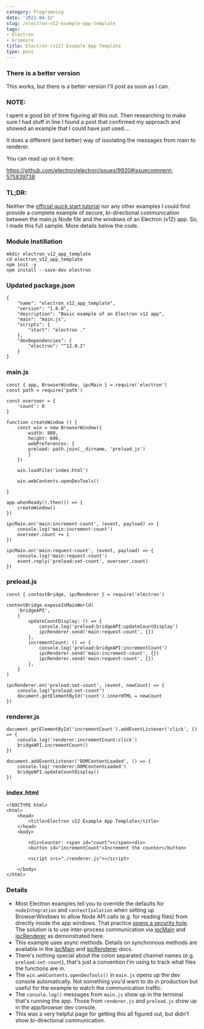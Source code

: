 ```yaml
---
category: Programming
date: '2021-04-12'
slug: /electron-v12-example-app-template
tags:
- Electron
- Grimoire
title: Electron (v12) Example App Template
type: post
---
```



### There is a better version

This works, but there is a better version I'll post as soon as I can. 




### NOTE:

I spent a good bit of time figuring all this out. Then researching to make sure I had stuff in line I found a post that confirmed my approach and showed an example that I could have just used.... 

It does a different (and better) way of issolating the messages from main to renderer. 

You can read up on it here:

https://github.com/electron/electron/issues/9920#issuecomment-575839738





### TL;DR: 

Neither the [official quick start tutorial](https://www.electronjs.org/docs/tutorial/quick-start) nor any other examples I could find provide a complete example of secure, bi-directional communication between the main.js Node file and the windows of an Electron (v12) app. So, I made this full sample. More details below the code.

### Module Instillation

    mkdir electron_v12_app_template
    cd electron_v12_app_template
    npm init -y
    npm install --save-dev electron


### Updated package.json

    {
        "name": "electron_v12_app_template",
        "version": "1.0.0",
        "description": "Basic example of an Electron v12 app",
        "main": "main.js",
        "scripts": {
            "start": "electron ."
        },
        "devDependencies": {
            "electron": "^12.0.2"
        }
    }

### main.js

    const { app, BrowserWindow, ipcMain } = require('electron')
    const path = require('path')

    const overseer = {
        'count': 0 
    }

    function createWindow () {
        const win = new BrowserWindow({
            width: 800,
            height: 600,
            webPreferences: {
            preload: path.join(__dirname, 'preload.js')
            }
        })
        
        win.loadFile('index.html')

        win.webContents.openDevTools()

    }

    app.whenReady().then(() => {
        createWindow()
    })

    ipcMain.on('main:increment-count', (event, payload) => {
        console.log('main:increment-count')
        overseer.count += 1
    })

    ipcMain.on('main:request-count', (event, payload) => {
        console.log('main:request-count')
        event.reply('preload:set-count', overseer.count)
    })


### preload.js

    const { contextBridge, ipcRenderer } = require('electron')

    contextBridge.exposeInMainWorld(
        'bridgeAPI',
        {
            updateCountDisplay: () => { 
                console.log('preload:bridgeAPI:updateCountDisplay')
                ipcRenderer.send('main:request-count', {})
            },
            incrementCount: () => {
                console.log('preload:bridgeAPI:incrementCount')
                ipcRenderer.send('main:increment-count', {})
                ipcRenderer.send('main:request-count', {})
            },
        }
    )

    ipcRenderer.on('preload:set-count', (event, newCount) => {
        console.log("preload:set-count")
        document.getElementById('count').innerHTML = newCount
    })



### renderer.js

    document.getElementById('incrementCount').addEventListener('click', () => {
        console.log('renderer:incrementCount:click')
        bridgeAPI.incrementCount()
    })

    document.addEventListener('DOMContentLoaded', () => {
        console.log('renderer:DOMContentLoaded')
        bridgeAPI.updateCountDisplay()
    })


### index.html

    <!DOCTYPE html>
    <html>
        <head>
            <title>Electron v12 Example App Template</title>
        </head>
        <body>

            <div>Counter: <span id="count"></span><div>
            <button id="incrementCount">Increment the counter</button>

            <script src="./renderer.js"></script>

        </body>
    </html>


### Details

- Most Electron examples tell you to override the defaults for `nodeIntegration` and `contextIsolation` when setting up BrowserWindows to allow Node API calls (e.g. for reading files) from directly inside the app windows. That practice [opens a security hole](https://www.electronjs.org/docs/tutorial/security#isolation-for-untrusted-content). The solution is to use inter-process communication via [ipcMain](https://www.electronjs.org/docs/api/ipc-main#ipcmain) and [ipcRenderer](https://www.electronjs.org/docs/api/ipc-renderer#ipcrenderer) as demonstrated here. 
- This example uses async methods. Details on synchronous methods are available in the [ipcMain](https://www.electronjs.org/docs/api/ipc-main#ipcmain) and [ipcRenderer](https://www.electronjs.org/docs/api/ipc-renderer#ipcrenderer) docs. 
- There's nothing special about the colon separated channel names (e.g. `preload:set-count`), that's just a convention I'm using to track what files the functions are in.
- The `win.webContents.openDevTools()` in `main.js` opens up the dev console automatically. Not something you'd want to do in production but useful for the example to watch the communication traffic. 
- The `console.log()` messages from `main.js` show up in the terminal that's running the app. Those from  `renderer.js` and `preload.js` show up in the app/browser dev console.
- This was a very helpful page for getting this all figured out, but didn't show bi-directional communication.
